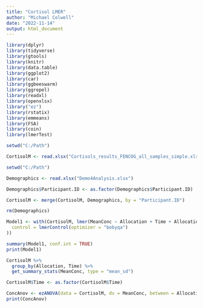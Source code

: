 ```yaml
---
title: "Cortisol LMER"
author: "Michael Colwell"
date: "2022-11-14"
output: html_document
---
```



```r
library(dplyr)
library(tidyverse)
library(gtools)
library(knitr)
library(data.table)
library(ggplot2)
library(car)
library(ggbeeswarm)
library(ggrepel)
library(readxl)
library(openxlsx)
library("ez")
library(rstatix)
library(emmeans)
library(FSA)
library(coin)
library(lmerTest)
```



```r

setwd("C:/Path")

CortisolM <- read.xlsx("Cortisols_results_FENCOG_all_samples_simple.xlsx")

setwd("C:/Path")

Demographics <- read.xlsx("Demo4Analysis.xlsx")

Demographics$Participant.ID <- as.factor(Demographics$Participant.ID)

CortisolM <- merge(CortisolM, Demographics, by = "Participant.ID")

rm(Demographics)
```

```r

Model1 <- with(CortisolM, lmer(MeanConc ~ Allocation + Time + Allocation:Time + (1 | Participant.ID),
  control = lmerControl(optimizer = "bobyqa")
))

summary(Model1, conf.int = TRUE)
print(Model1)

CortisolM %>%
  group_by(Allocation, Time) %>%
  get_summary_stats(MeanConc, type = "mean_sd")

CortisolM$Time <- as.factor(CortisolM$Time)

ConcAnov <- ezANOVA(data = CortisolM, dv = MeanConc, between = Allocation, within = Time, wid = Participant.ID, return_aov = T)
print(ConcAnov)
```
